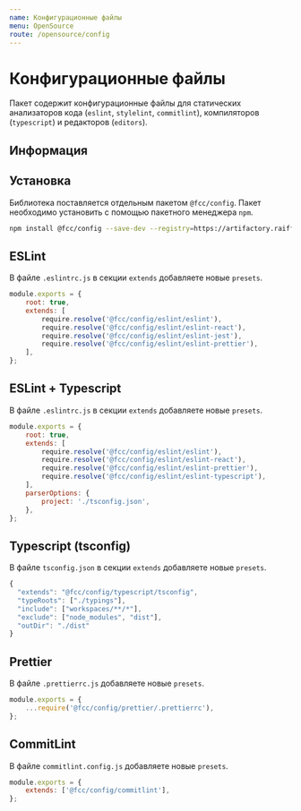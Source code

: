 ```yaml
---
name: Конфигурационные файлы
menu: OpenSource
route: /opensource/config
---
```



# Конфигурационные файлы

Пакет содержит конфигурационные файлы для статических анализаторов кода (`eslint`, `stylelint`, `commitlint`), компиляторов (`typescript`) и редакторов (`editors`).

## Информация

<Release of={pkg} />

## Установка

Библиотека поставляется отдельным пакетом `@fcc/config`. Пакет необходимо установить c помощью пакетного менеджера `npm`.

```bash
npm install @fcc/config --save-dev --registry=https://artifactory.raiffeisen.ru/artifactory/api/npm/fcc-d-npm/
```

## ESLint

В файле `.eslintrc.js` в секции `extends` добавляете новые `presets`.

```js
module.exports = {
    root: true,
    extends: [
        require.resolve('@fcc/config/eslint/eslint'),
        require.resolve('@fcc/config/eslint/eslint-react'),
        require.resolve('@fcc/config/eslint/eslint-jest'),
        require.resolve('@fcc/config/eslint/eslint-prettier'),
    ],
};
```

## ESLint + Typescript

В файле `.eslintrc.js` в секции `extends` добавляете новые `presets`.

```js
module.exports = {
    root: true,
    extends: [
        require.resolve('@fcc/config/eslint/eslint'),
        require.resolve('@fcc/config/eslint/eslint-react'),
        require.resolve('@fcc/config/eslint/eslint-prettier'),
        require.resolve('@fcc/config/eslint/eslint-typescript'),
    ],
    parserOptions: {
        project: './tsconfig.json',
    },
};
```

## Typescript (tsconfig)

В файле `tsconfig.json` в секции `extends` добавляете новые `presets`.

```js
{
  "extends": "@fcc/config/typescript/tsconfig",
  "typeRoots": ["./typings"],
  "include": ["workspaces/**/*"],
  "exclude": ["node_modules", "dist"],
  "outDir": "./dist"
}
```

## Prettier

В файле `.prettierrc.js` добавляете новые `presets`.

```js
module.exports = {
    ...require('@fcc/config/prettier/.prettierrc'),
};
```

## CommitLint

В файле `commitlint.config.js` добавляете новые `presets`.

```js
module.exports = {
    extends: ['@fcc/config/commitlint'],
};
```
